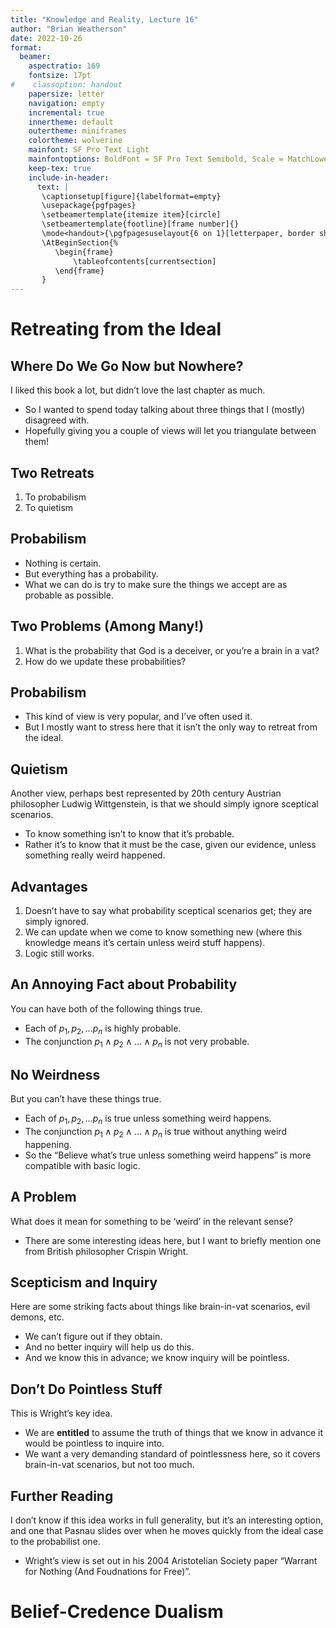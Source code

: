 ```yaml
---
title: "Knowledge and Reality, Lecture 16"
author: "Brian Weatherson"
date: 2022-10-26
format: 
  beamer: 
    aspectratio: 169
    fontsize: 17pt
#    classoption: handout
    papersize: letter
    navigation: empty
    incremental: true
    innertheme: default
    outertheme: miniframes
    colortheme: wolverine
    mainfont: SF Pro Text Light
    mainfontoptions: BoldFont = SF Pro Text Semibold, Scale = MatchLowercase
    keep-tex: true
    include-in-header:
      text: |
       \captionsetup[figure]{labelformat=empty}
       \usepackage{pgfpages}
       \setbeamertemplate{itemize item}[circle]
       \setbeamertemplate{footline}[frame number]{}
       \mode<handout>{\pgfpagesuselayout{6 on 1}[letterpaper, border shrink=8mm]}
       \AtBeginSection{%
          \begin{frame}
              \tableofcontents[currentsection]
          \end{frame}
       }
---
```


# Retreating from the Ideal

## Where Do We Go Now but Nowhere?

I liked this book a lot, but didn't love the last chapter as much.

- So I wanted to spend today talking about three things that I (mostly) disagreed with.
- Hopefully giving you a couple of views will let you triangulate between them!

## Two Retreats

1. To probabilism
2. To quietism

## Probabilism

- Nothing is certain.
- But everything has a probability.
- What we can do is try to make sure the things we accept are as probable as possible.

## Two Problems (Among Many!)

1. What is the probability that God is a deceiver, or you're a brain in a vat?
2. How do we update these probabilities?

## Probabilism

- This kind of view is very popular, and I've often used it.
- But I mostly want to stress here that it isn't the only way to retreat from the ideal.

## Quietism

Another view, perhaps best represented by 20th century Austrian philosopher Ludwig Wittgenstein, is that we should simply ignore sceptical scenarios.

- To know something isn't to know that it's probable.
- Rather it's to know that it must be the case, given our evidence, unless something really weird happened.

## Advantages

1. Doesn't have to say what probability sceptical scenarios get; they are simply ignored.
2. We can update when we come to know something new (where this knowledge means it's certain unless weird stuff happens).
3. Logic still works.

## An Annoying Fact about Probability

You can have both of the following things true.

- Each of $p_1, p_2, \dots p_n$ is highly probable.
- The conjunction $p_1 \wedge p_2 \wedge \dots \wedge p_n$ is not very probable.

## No Weirdness

But you can't have these things true.

- Each of $p_1, p_2, \dots p_n$ is true unless something weird happens.
- The conjunction $p_1 \wedge p_2 \wedge \dots \wedge p_n$ is true without anything weird happening.
- So the "Believe what's true unless something weird happens" is more compatible with basic logic.

## A Problem

What does it mean for something to be 'weird' in the relevant sense?

- There are some interesting ideas here, but I want to briefly mention one from British philosopher Crispin Wright.

## Scepticism and Inquiry

Here are some striking facts about things like brain-in-vat scenarios, evil demons, etc.

- We can't figure out if they obtain.
- And no better inquiry will help us do this.
- And we know this in advance; we know inquiry will be pointless.

## Don't Do Pointless Stuff

This is Wright's key idea.

- We are **entitled** to assume the truth of things that we know in advance it would be pointless to inquire into.
- We want a very demanding standard of pointlessness here, so it covers brain-in-vat scenarios, but not too much.

## Further Reading

I don't know if this idea works in full generality, but it's an interesting option, and one that Pasnau slides over when he moves quickly from the ideal case to the probabilist one.

- Wright's view is set out in his 2004 Aristotelian Society paper "Warrant for Nothing (And Foudnations for Free)".


# Belief-Credence Dualism